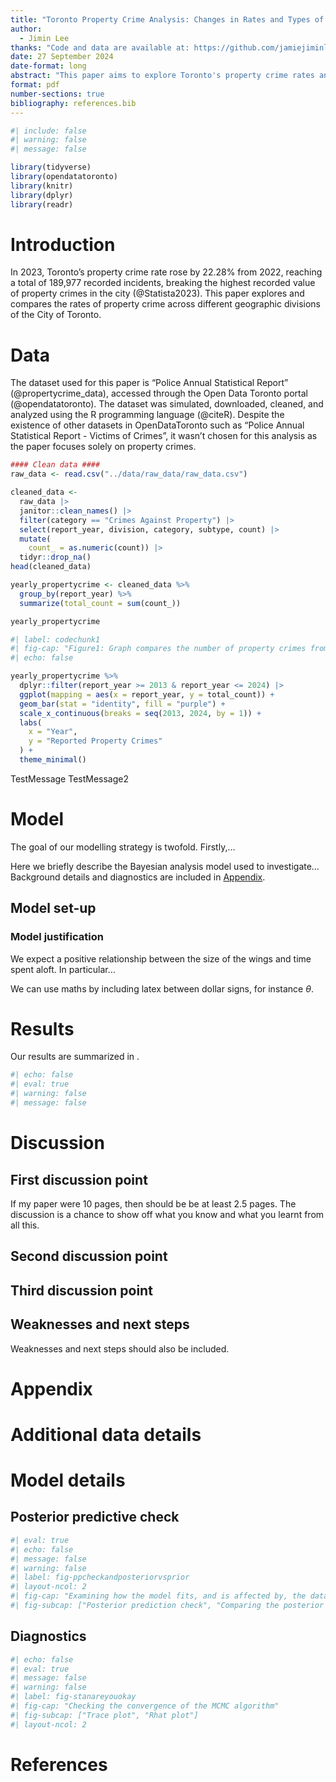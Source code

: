 ```yaml
---
title: "Toronto Property Crime Analysis: Changes in Rates and Types of Property Crimes (2014-2023)" 
author: 
  - Jimin Lee
thanks: "Code and data are available at: https://github.com/jamiejiminlee/Toronto-Reported-Crimes.git"
date: 27 September 2024
date-format: long
abstract: "This paper aims to explore Toronto's property crime rates and types of property crimes from 2014 to 2023. The analysis reveals a spike in property crimes in 2023, with shifts towards crime types such as break-and-enter and auto thefts."
format: pdf
number-sections: true
bibliography: references.bib
---
```


```r
#| include: false
#| warning: false
#| message: false

library(tidyverse)
library(opendatatoronto)
library(knitr)
library(dplyr)
library(readr)
```


# Introduction

In 2023, Toronto's property crime rate rose by 22.28% from 2022, reaching a total of 189,977 recorded incidents, breaking the highest recorded value of property crimes in the city (@Statista2023). This paper explores and compares the rates of property crime across different
geographic divisions of the City of Toronto. 


# Data {#sec-data}

The dataset used for this paper is "Police Annual Statistical Report" (@propertycrime_data), accessed through the Open Data Toronto portal (@opendatatoronto). The dataset was simulated, downloaded, cleaned, and analyzed using the R programming language (@citeR). Despite the existence of other datasets in OpenDataToronto such as "Police Annual Statistical Report - Victims of Crimes", it wasn't chosen for this analysis as the paper focuses solely on property crimes. 
```r
#### Clean data ####
raw_data <- read.csv("../data/raw_data/raw_data.csv")

cleaned_data <-
  raw_data |>
  janitor::clean_names() |>
  filter(category == "Crimes Against Property") |>
  select(report_year, division, category, subtype, count) |>
  mutate(
    count_ = as.numeric(count)) |>
  tidyr::drop_na()
head(cleaned_data)
```


```r
yearly_propertycrime <- cleaned_data %>%
  group_by(report_year) %>%
  summarize(total_count = sum(count_))

yearly_propertycrime
``` 


```r
#| label: codechunk1
#| fig-cap: "Figure1: Graph compares the number of property crimes from 2013 to 2024, in 1-year increments. Figure displays a sudden spike in property crimes in 2023 - we will be analyzing the data from 2023 to compare different types of property crimes that occured"
#| echo: false

yearly_propertycrime %>%
  dplyr::filter(report_year >= 2013 & report_year <= 2024) |>
  ggplot(mapping = aes(x = report_year, y = total_count)) +
  geom_bar(stat = "identity", fill = "purple") +
  scale_x_continuous(breaks = seq(2013, 2024, by = 1)) +
  labs(
    x = "Year",
    y = "Reported Property Crimes"
  ) +
  theme_minimal()
```

TestMessage
TestMessage2


# Model

The goal of our modelling strategy is twofold. Firstly,...

Here we briefly describe the Bayesian analysis model used to investigate... Background details and diagnostics are included in [Appendix ].

## Model set-up




### Model justification

We expect a positive relationship between the size of the wings and time spent aloft. In particular...

We can use maths by including latex between dollar signs, for instance $\theta$.


# Results

Our results are summarized in .

```r
#| echo: false
#| eval: true
#| warning: false
#| message: false

```






# Discussion

## First discussion point {#sec-first-point}

If my paper were 10 pages, then should be be at least 2.5 pages. The discussion is a chance to show off what you know and what you learnt from all this. 

## Second discussion point

## Third discussion point

## Weaknesses and next steps

Weaknesses and next steps should also be included.

\newpage

\appendix

# Appendix {-}


# Additional data details

# Model details {#sec-model-details}

## Posterior predictive check

```r
#| eval: true
#| echo: false
#| message: false
#| warning: false
#| label: fig-ppcheckandposteriorvsprior
#| layout-ncol: 2
#| fig-cap: "Examining how the model fits, and is affected by, the data"
#| fig-subcap: ["Posterior prediction check", "Comparing the posterior with the prior"]

```

## Diagnostics


```r
#| echo: false
#| eval: true
#| message: false
#| warning: false
#| label: fig-stanareyouokay
#| fig-cap: "Checking the convergence of the MCMC algorithm"
#| fig-subcap: ["Trace plot", "Rhat plot"]
#| layout-ncol: 2

```



\newpage


# References


